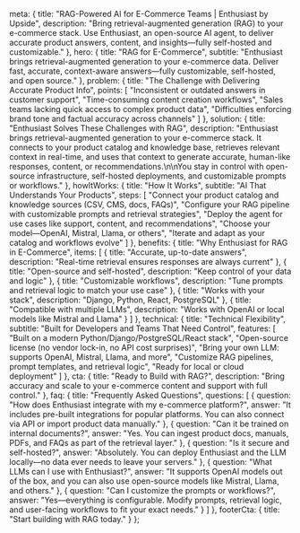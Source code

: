 
  meta: {
    title: "RAG-Powered AI for E-Commerce Teams | Enthusiast by Upside",
    description: "Bring retrieval-augmented generation (RAG) to your e-commerce stack. Use Enthusiast, an open-source AI agent, to deliver accurate product answers, content, and insights—fully self-hosted and customizable."
  },
  hero: {
    title: "RAG for E-Commerce",
    subtitle: "Enthusiast brings retrieval-augmented generation to your e-commerce data. Deliver fast, accurate, context-aware answers—fully customizable, self-hosted, and open source."
  },
  problem: {
    title: "The Challenge with Delivering Accurate Product Info",
    points: [
      "Inconsistent or outdated answers in customer support",
      "Time-consuming content creation workflows",
      "Sales teams lacking quick access to complex product data",
      "Difficulties enforcing brand tone and factual accuracy across channels"
    ]
  },
  solution: {
    title: "Enthusiast Solves These Challenges with RAG",
    description: "Enthusiast brings retrieval-augmented generation to your e-commerce stack. It connects to your product catalog and knowledge base, retrieves relevant context in real-time, and uses that context to generate accurate, human-like responses, content, or recommendations.\n\nYou stay in control with open-source infrastructure, self-hosted deployments, and customizable prompts or workflows."
  },
  howItWorks: {
    title: "How It Works",
    subtitle: "AI That Understands Your Products",
    steps: [
      "Connect your product catalog and knowledge sources (CSV, CMS, docs, FAQs)",
      "Configure your RAG pipeline with customizable prompts and retrieval strategies",
      "Deploy the agent for use cases like support, content, and recommendations",
      "Choose your model—OpenAI, Mistral, Llama, or others",
      "Iterate and adapt as your catalog and workflows evolve"
    ]
  },
  benefits: {
    title: "Why Enthusiast for RAG in E-Commerce",
    items: [
      {
        title: "Accurate, up-to-date answers",
        description: "Real-time retrieval ensures responses are always current"
      },
      {
        title: "Open-source and self-hosted",
        description: "Keep control of your data and logic"
      },
      {
        title: "Customizable workflows",
        description: "Tune prompts and retrieval logic to match your use case"
      },
      {
        title: "Works with your stack",
        description: "Django, Python, React, PostgreSQL"
      },
      {
        title: "Compatible with multiple LLMs",
        description: "Works with OpenAI or local models like Mistral and Llama"
      }
    ]
  },
  technical: {
    title: "Technical Flexibility",
    subtitle: "Built for Developers and Teams That Need Control",
    features: [
      "Built on a modern Python/Django/PostgreSQL/React stack",
      "Open-source license (no vendor lock-in, no API cost surprises)",
      "Bring your own LLM: supports OpenAI, Mistral, Llama, and more",
      "Customize RAG pipelines, prompt templates, and retrieval logic",
      "Ready for local or cloud deployment"
    ]
  },
  cta: {
    title: "Ready to Build with RAG?",
    description: "Bring accuracy and scale to your e-commerce content and support with full control."
  },
  faq: {
    title: "Frequently Asked Questions",
    questions: [
      {
        question: "How does Enthusiast integrate with my e-commerce platform?",
        answer: "It includes pre-built integrations for popular platforms. You can also connect via API or import product data manually."
      },
      {
        question: "Can it be trained on internal documents?",
        answer: "Yes. You can ingest product docs, manuals, PDFs, and FAQs as part of the retrieval layer."
      },
      {
        question: "Is it secure and self-hosted?",
        answer: "Absolutely. You can deploy Enthusiast and the LLM locally—no data ever needs to leave your servers."
      },
      {
        question: "What LLMs can I use with Enthusiast?",
        answer: "It supports OpenAI models out of the box, and you can also use open-source models like Mistral, Llama, and others."
      },
      {
        question: "Can I customize the prompts or workflows?",
        answer: "Yes—everything is configurable. Modify prompts, retrieval logic, and user-facing workflows to fit your exact needs."
      }
    ]
  },
  footerCta: {
    title: "Start building with RAG today."
  }
};

<FeaturePageLayout content={content} />
